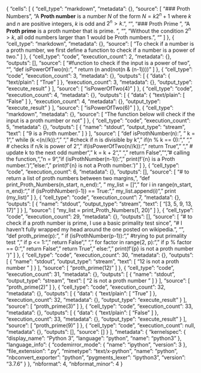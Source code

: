 {
 "cells": [
  {
   "cell_type": "markdown",
   "metadata": {},
   "source": [
    "### Proth Numbers\n",
    "A **Proth number** is a number *N* of the form $N = k2^{n} + 1$ where *k* and *n* are positive integers, *k* is odd and $2^{n} > k$.\n",
    "\n",
    "### Proth Prime \n",
    "A **Proth prime** is a proth number that is prime. \n",
    "\n",
    "Without the condition $2^{n} > k$, all odd numbers larger than 1 would be Proth numbers.\n",
    "\n"
   ]
  },
  {
   "cell_type": "markdown",
   "metadata": {},
   "source": [
    "To check if a number is a proth number, we first define a function to check if a number is a power of two."
   ]
  },
  {
   "cell_type": "code",
   "execution_count": 2,
   "metadata": {},
   "outputs": [],
   "source": [
    "#function to check if the input is a power of two\n",
    "\n",
    "def isPowerOfTwo(n):\n",
    "    return (n and(not(n & (n-1))))"
   ]
  },
  {
   "cell_type": "code",
   "execution_count": 3,
   "metadata": {},
   "outputs": [
    {
     "data": {
      "text/plain": [
       "True"
      ]
     },
     "execution_count": 3,
     "metadata": {},
     "output_type": "execute_result"
    }
   ],
   "source": [
    "isPowerOfTwo(4)"
   ]
  },
  {
   "cell_type": "code",
   "execution_count": 4,
   "metadata": {},
   "outputs": [
    {
     "data": {
      "text/plain": [
       "False"
      ]
     },
     "execution_count": 4,
     "metadata": {},
     "output_type": "execute_result"
    }
   ],
   "source": [
    "isPowerOfTwo(6)"
   ]
  },
  {
   "cell_type": "markdown",
   "metadata": {},
   "source": [
    "The function below will check if the input is a  proth number or not"
   ]
  },
  {
   "cell_type": "code",
   "execution_count": 5,
   "metadata": {},
   "outputs": [
    {
     "name": "stdout",
     "output_type": "stream",
     "text": [
      "9 is a Proth number.\n"
     ]
    }
   ],
   "source": [
    "def isProthNumber(n):\n",
    "    k = 1\n",
    "    while (k <(n//k)):\n",
    "        \n",
    "        #check if n is divisible by k\n",
    "        if(n % k == 0):\n",
    "            \n",
    "            # checks if n/k is power of 2\n",
    "            if(isPowerOfTwo(n//k)):\n",
    "                return True\n",
    "        \n",
    "        # update k to the next odd number\n",
    "        k = k + 2\n",
    "        \n",
    "    return False\n",
    "\n",
    "# calling the function,\n",
    "n = 9\n",
    "if (isProthNumber(n-1)):\n",
    "    print(f'{n} is a Proth number.')\n",
    "else:\n",
    "    print(f'{n} is not a Proth number.')\n"
   ]
  },
  {
   "cell_type": "code",
   "execution_count": 6,
   "metadata": {},
   "outputs": [],
   "source": [
    "# to return a list of proth numbers between two margins,\n",
    "def print_Proth_Numbers(n_start, n_end):\n",
    "    my_list = []\n",
    "    for i in range(n_start, n_end):\n",
    "        if (isProthNumber(i-1)) == True:\n",
    "            my_list.append(i)\n",
    "    print (my_list)"
   ]
  },
  {
   "cell_type": "code",
   "execution_count": 7,
   "metadata": {},
   "outputs": [
    {
     "name": "stdout",
     "output_type": "stream",
     "text": [
      "[3, 5, 9, 13, 17]\n"
     ]
    }
   ],
   "source": [
    "my_list = print_Proth_Numbers(1, 20)"
   ]
  },
  {
   "cell_type": "code",
   "execution_count": 29,
   "metadata": {},
   "outputs": [],
   "source": [
    "# to check if a proth number is prime, I use a basic primality test since\n",
    "# I haven't fully wrapped my head around the one posted on wikipedia.\n",
    "\n",
    "def proth_prime(p):\n",
    "    if (isProthNumber(p-1)):\n",
    "        #trying to put primality test \n",
    "        if p <= 1:\n",
    "            return False\n",
    "        \n",
    "        for factor in range(2, p):\n",
    "            if p % factor == 0:\n",
    "                return False\n",
    "        return True\n",
    "    else:\n",
    "        print(f'{p} is not a proth number ')"
   ]
  },
  {
   "cell_type": "code",
   "execution_count": 30,
   "metadata": {},
   "outputs": [
    {
     "name": "stdout",
     "output_type": "stream",
     "text": [
      "12 is not a proth number \n"
     ]
    }
   ],
   "source": [
    "proth_prime(12)"
   ]
  },
  {
   "cell_type": "code",
   "execution_count": 31,
   "metadata": {},
   "outputs": [
    {
     "name": "stdout",
     "output_type": "stream",
     "text": [
      "2 is not a proth number \n"
     ]
    }
   ],
   "source": [
    "proth_prime(2)"
   ]
  },
  {
   "cell_type": "code",
   "execution_count": 32,
   "metadata": {},
   "outputs": [
    {
     "data": {
      "text/plain": [
       "True"
      ]
     },
     "execution_count": 32,
     "metadata": {},
     "output_type": "execute_result"
    }
   ],
   "source": [
    "proth_prime(3)"
   ]
  },
  {
   "cell_type": "code",
   "execution_count": 33,
   "metadata": {},
   "outputs": [
    {
     "data": {
      "text/plain": [
       "False"
      ]
     },
     "execution_count": 33,
     "metadata": {},
     "output_type": "execute_result"
    }
   ],
   "source": [
    "proth_prime(9)"
   ]
  },
  {
   "cell_type": "code",
   "execution_count": null,
   "metadata": {},
   "outputs": [],
   "source": []
  }
 ],
 "metadata": {
  "kernelspec": {
   "display_name": "Python 3",
   "language": "python",
   "name": "python3"
  },
  "language_info": {
   "codemirror_mode": {
    "name": "ipython",
    "version": 3
   },
   "file_extension": ".py",
   "mimetype": "text/x-python",
   "name": "python",
   "nbconvert_exporter": "python",
   "pygments_lexer": "ipython3",
   "version": "3.7.6"
  }
 },
 "nbformat": 4,
 "nbformat_minor": 4
}
